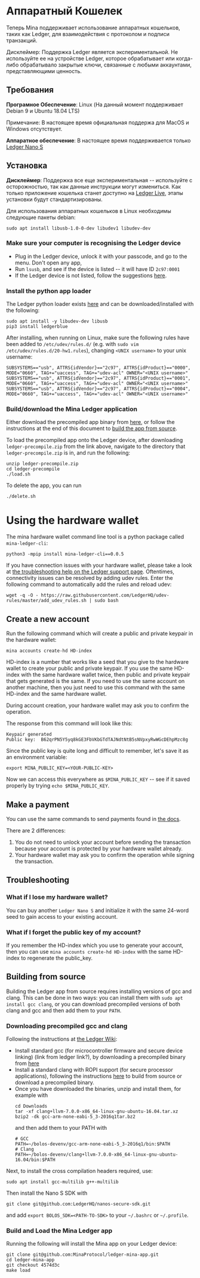 
# Аппаратный Кошелек

Теперь Mina поддерживает использование аппаратных кошельков, таких как Ledger, для взаимодействия с протоколом и подписи транзакций.

<Alert kind="warning">


Дисклеймер: Поддержка Ledger является экспериментальной. Не используйте ее на устройстве Ledger, которое обрабатывает или когда-либо обрабатывало закрытые ключи, связанные с любыми аккаунтами, представляющими ценность.

</Alert>


## Требования

**Програмное Обеспечение**: Linux (На данный момент поддерживает Debian 9 и Ubuntu 18.04 LTS)

Примечание: В настоящее время официальная поддержа для MacOS и Windows отсутствует.

**Аппаратное обеспечение**: В настоящее время поддерживается только [Ledger Nano S](https://shop.ledger.com/products/ledger-nano-s)

## Установка

**Дисклеймер**: Поддержка все еще экспериментальная -- используйте с осторожностью, так как данные инструкции могут измениться. Как только приложение кошелька станет доступно на [Ledger Live](https://www.ledger.com/ledger-live), этапы установки будут стандартизированы.

Для использования аппаратных кошельков в Linux необходимы следующие пакеты debian:

```
sudo apt install libusb-1.0-0-dev libudev1 libudev-dev
```

### Make sure your computer is recognising the Ledger device

- Plug in the Ledger device, unlock it with your passcode, and go to the menu. Don't open any app,
- Run `lsusb`, and see if the device is listed -- it will have ID `2c97:0001`
- If the Ledger device is not listed, follow the suggestions
  [here](https://support.ledger.com/hc/en-us/articles/115005165269-Fix-connection-issues).

### Install the python app loader

The Ledger python loader exists [here](https://github.com/LedgerHQ/blue-loader-python)
and can be downloaded/installed with the following:

```
sudo apt install -y libudev-dev libusb
pip3 install ledgerblue
```

After installing, when running on Linux, make sure the following rules have been
added to `/etc/udev/rules.d/` (e.g. with `sudo vim /etc/udev/rules.d/20-hw1.rules`),
changing `<UNIX username>` to your unix username:

```
SUBSYSTEMS=="usb", ATTRS{idVendor}=="2c97", ATTRS{idProduct}=="0000", MODE="0660", TAG+="uaccess", TAG+="udev-acl" OWNER="<UNIX username>"
SUBSYSTEMS=="usb", ATTRS{idVendor}=="2c97", ATTRS{idProduct}=="0001", MODE="0660", TAG+="uaccess", TAG+="udev-acl" OWNER="<UNIX username>"
SUBSYSTEMS=="usb", ATTRS{idVendor}=="2c97", ATTRS{idProduct}=="0004", MODE="0660", TAG+="uaccess", TAG+="udev-acl" OWNER="<UNIX username>"
```

### Build/download the Mina Ledger application

Either download the precompiled app binary from
[here](https://github.com/MinaProtocol/ledger-mina-app/releases/tag/v0.1.0), or follow the instructions
at the end of this document to [build the app from source](/docs/hardware-wallet#building-from-source).

To load the precompiled app onto the Ledger device, after downloading `ledger-precompile.zip`
from the link above, navigate to the directory that `ledger-precompile.zip` is in, and run the following:

```
unzip ledger-precompile.zip
cd ledger-precompile
./load.sh
```

To delete the app, you can run

```
./delete.sh
```

# Using the hardware wallet

The mina hardware wallet command line tool is a python package called `mina-ledger-cli`:

```
python3 -mpip install mina-ledger-cli==0.0.5
```

If you have connection issues with your hardware wallet, please take a look at
[the troubleshooting help on the Ledger support page](https://support.ledger.com/hc/en-us/articles/115005165269-Fix-connection-issues).
Oftentimes, connectivity issues can be resolved by adding udev rules. Enter the
following command to automatically add the rules and reload udev:

```
wget -q -O - https://raw.githubusercontent.com/LedgerHQ/udev-rules/master/add_udev_rules.sh | sudo bash
```

## Create a new account

Run the following command which will create a public and private keypair in the hardware wallet:

    mina accounts create-hd HD-index

HD-index is a number that works like a seed that you give to the hardware wallet
to create your public and private keypair. If you use the same HD-index with the
same hardware wallet twice, then public and private keypair that gets generated
is the same. If you need to use the same account on another machine, then you
just need to use this command with the same HD-index and the same hardware wallet.

During account creation, your hardware wallet may ask you to confirm the operation.

The response from this command will look like this:

    Keypair generated
    Public key:  B62qrPN5Y5yq8kGE3FbVKbGTdTAJNdtNtB5sNVpxyRwWGcDEhpMzc8g

Since the public key is quite long and difficult to remember, let's save it as
an environment variable:

    export MINA_PUBLIC_KEY=<YOUR-PUBLIC-KEY>

Now we can access this everywhere as `$MINA_PUBLIC_KEY` -- see if it saved
properly by trying `echo $MINA_PUBLIC_KEY`.

## Make a payment

You can use the same commands to send payments found in
[the docs](/docs/my-first-transaction/).

There are 2 differences:

1. You do not need to unlock your account before sending the transaction because
   your account is protected by your hardware wallet already.
2. Your hardware wallet may ask you to confirm the operation while signing the
   transaction.

## Troubleshooting

### What if I lose my hardware wallet?

You can buy another `Ledger Nano S` and initialize it with the same 24-word
seed to gain access to your existing account.

### What if I forget the public key of my account?

If you remember the HD-index which you use to generate your account, then you
can use `mina accounts create-hd HD-index` with the same HD-index to regenerate
the public_key.

## Building from source

Building the Ledger app from source requires installing versions of gcc and clang.
This can be done in two ways: you can install them with `sudo apt install gcc clang`,
or you can download precompiled versions of both clang and gcc and then add them
to your `PATH`.

### Downloading precompiled gcc and clang

Following the instructions at [the Ledger Wiki](https://ledger.readthedocs.io/en/latest/userspace/getting_started.html):

- Install standard gcc (for microcontroller firmware and secure device linking)
  (link from ledger link?), by downloading a precompiled binary from
  [here](https://developer.arm.com/tools-and-software/open-source-software/developer-tools/gnu-toolchain/gnu-rm/downloads)
- Install a standard clang with ROPI support (for secure processor applications),
  following the instructions [here](https://clang.llvm.org/get_started.html) to
  build from source or download a precompiled binary.
- Once you have downloaded the binaries, unzip and install them, for example with
  ```
  cd Downloads
  tar -xf clang+llvm-7.0.0-x86_64-linux-gnu-ubuntu-16.04.tar.xz
  bzip2 -dk gcc-arm-none-eabi-5_3-2016q1tar.bz2
  ```
  and then add them to your PATH with
  ```
  # GCC
  PATH=~/bolos-devenv/gcc-arm-none-eabi-5_3-2016q1/bin:$PATH
  # Clang
  PATH=~/bolos-devenv/clang+llvm-7.0.0-x86_64-linux-gnu-ubuntu-16.04/bin:$PATH
  ```

Next, to install the cross compilation headers required, use:

```
sudo apt install gcc-multilib g++-multilib
```

Then install the Nano S SDK with

```
git clone git@github.com:LedgerHQ/nanos-secure-sdk.git
```

and add `export BOLOS_SDK=<PATH-TO-SDK>` to your `~/.bashrc` or `~/.profile`.

### Build and Load the Mina Ledger app

Running the following will install the Mina app on your Ledger device:

```
git clone git@github.com:MinaProtocol/ledger-mina-app.git
cd ledger-mina-app
git checkout 4574d3c
make load
```
